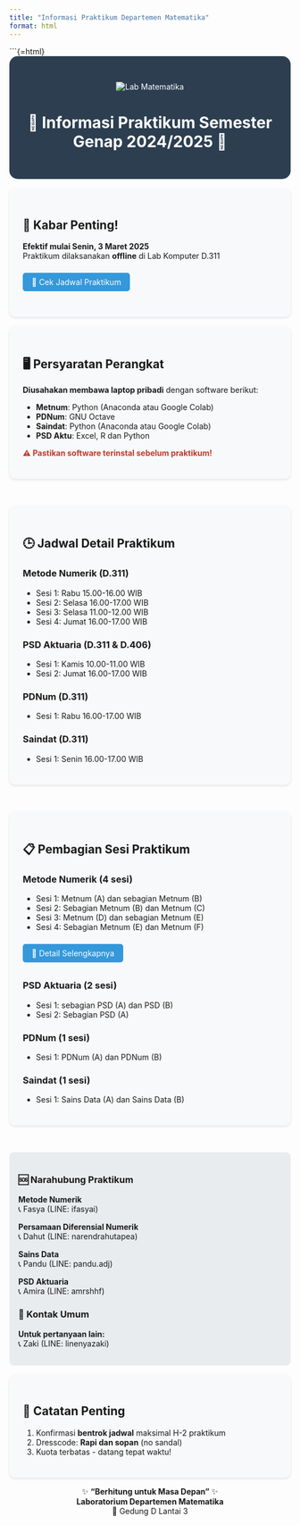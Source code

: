 ```yaml
---
title: "Informasi Praktikum Departemen Matematika"
format: html
---
```


```{=html}
<style>
.header-section {
  background-color: #2c3e50;
  color: white;
  padding: 2rem;
  text-align: center;
  border-radius: 15px;
}

.info-card {
  background-color: #f8f9fa;
  padding: 1.5rem;
  margin: 1rem 0;
  border-radius: 10px;
  box-shadow: 0 2px 4px rgba(0,0,0,0.1);
}

.contact-grid {
  display: grid;
  grid-template-columns: repeat(auto-fit, minmax(250px, 1fr));
  gap: 1rem;
  margin: 2rem 0;
}

.contact-card {
  background-color: #e9ecef;
  padding: 1rem;
  border-radius: 8px;
}

.btn {
  background-color: #3498db;
  color: white;
  padding: 0.5rem 1rem;
  border-radius: 5px;
  text-decoration: none;
  display: inline-block;
  margin: 0.5rem 0;
}

.warning {
  color: #c0392b;
  font-weight: bold;
}
</style>

<div class="header-section">
![Lab Matematika](static/jadwal.jpg) <!-- Ganti dengan gambar utama -->

# 🧮 Informasi Praktikum Semester Genap 2024/2025 🚀
</div>

<div class="info-card">
## 📢 Kabar Penting!
**Efektif mulai Senin, 3 Maret 2025**  
Praktikum dilaksanakan **offline** di Lab Komputer D.311

<a href="https://drive.google.com/uc?export=download&id=12llMcjksPQPAJbvJ5v9FbAZCMRIy9iWu" class="btn">📅 Cek Jadwal Praktikum</a>
</div>

<div class="info-card">
## 🖥️ Persyaratan Perangkat
**Diusahakan membawa laptop pribadi** dengan software berikut:

- **Metnum**: Python (Anaconda atau Google Colab)
- **PDNum**: GNU Octave
- **Saindat**: Python (Anaconda atau Google Colab)
- **PSD Aktu**: Excel, R dan Python

<span class="warning">⚠️ Pastikan software terinstal sebelum praktikum!</span>
</div>

<div class="contact-grid">
<div class="info-card">
## 🕒 Jadwal Detail Praktikum

### Metode Numerik (D.311)
- Sesi 1: Rabu 15.00-16.00 WIB  
- Sesi 2: Selasa 16.00-17.00 WIB  
- Sesi 3: Selasa 11.00-12.00 WIB
- Sesi 4: Jumat 16.00-17.00 WIB

### PSD Aktuaria (D.311 & D.406)
- Sesi 1: Kamis 10.00-11.00 WIB  
- Sesi 2: Jumat 16.00-17.00 WIB  

### PDNum (D.311)
- Sesi 1: Rabu 16.00-17.00 WIB  

### Saindat (D.311)
- Sesi 1: Senin 16.00-17.00 WIB  

</div>
<div class="info-card">
## 📋 Pembagian Sesi Praktikum

### Metode Numerik (4 sesi)
- Sesi 1: Metnum (A) dan sebagian Metnum (B)
- Sesi 2: Sebagian Metnum (B) dan Metnum (C)
- Sesi 3: Metnum (D) dan sebagian Metnum (E)
- Sesi 4: Sebagian Metnum (E) dan Metnum (F)

<a href="https://docs.google.com/spreadsheets/d/1uFKa_2sH9b1JSoHP30nNTgPaA3rfJvExff5O_8u3dr0/edit?usp=sharing" class="btn">🚀 Detail Selengkapnya</a>

### PSD Aktuaria (2 sesi)
- Sesi 1: sebagian PSD (A) dan  PSD (B)
- Sesi 2: Sebagian PSD (A)

<!-- <a href="https://docs.google.com/spreadsheets/d/1uFKa_2sH9b1JSoHP30nNTgPaA3rfJvExff5O_8u3dr0/edit?usp=sharing#gid=786920753" class="btn">🧮 Detail Selengkapnya</a> -->

### PDNum (1 sesi)
- Sesi 1: PDNum (A) dan PDNum (B)

### Saindat (1 sesi)
- Sesi 1: Sains Data (A) dan Sains Data (B)

</div>
</div>


<div class="contact-card">
### 🆘 Narahubung Praktikum
**Metode Numerik**  
📞 Fasya (LINE: ifasyai)

**Persamaan Diferensial Numerik**  
📞 Dahut (LINE: narendrahutapea)

**Sains Data**  
📞 Pandu (LINE: pandu.adj)

**PSD Aktuaria**  
📞 Amira (LINE: amrshhf)

### 📩 Kontak Umum
**Untuk pertanyaan lain:**  
📞 Zaki (LINE: linenyazaki)
</div>

<div class="info-card">
## 📌 Catatan Penting
1. Konfirmasi **bentrok jadwal** maksimal H-2 praktikum
2. Dresscode: **Rapi dan sopan** (no sandal)
3. Kuota terbatas - datang tepat waktu!
</div>

<center>
✨ **"Berhitung untuk Masa Depan"** ✨  
**Laboratorium Departemen Matematika**  
📍 Gedung D Lantai 3
</center>
